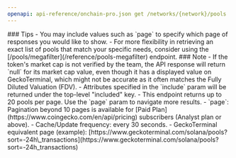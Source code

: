 ```yaml
---
openapi: api-reference/onchain-pro.json get /networks/{network}/pools
---
```


<Tip>
### Tips
- You may include values such as `page` to specify which page of responses you would like to show.
- For more flexibility in retrieving an exact list of pools that match your specific needs, consider using the [/pools/megafilter](/reference/pools-megafilter) endpoint.
</Tip>

<Note>
### Note
- If the token's market cap is not verified by the team, the API response will return `null` for its market cap value, even though it has a displayed value on GeckoTerminal, which might not be accurate as it often matches the Fully Diluted Valuation (FDV).
- Attributes specified in the `include` param will be returned under the top-level "included" key.
- This endpoint returns up to 20 pools per page. Use the `page` param to navigate more results.
- `page`: Pagination beyond 10 pages is available for [Paid Plan](https://www.coingecko.com/en/api/pricing) subscribers (Analyst plan or above).
- Cache/Update frequency: every 30 seconds.
- GeckoTerminal equivalent page (example): [https://www.geckoterminal.com/solana/pools?sort=-24h\_transactions](https://www.geckoterminal.com/solana/pools?sort=-24h_transactions)
</Note>
